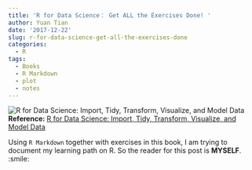 ```yaml
---
title: 'R for Data Science： Get ALL the Exercises Done! '
author: Yuan Tian
date: '2017-12-22'
slug: r-for-data-science-get-all-the-exercises-done
categories:
  - R
tags:
  - Books
  - R Markdown
  - plot
  - notes
---
```


 ![R for Data Science: Import, Tidy, Transform, Visualize, and Model Data](/img/rfordatascience.png)
**Reference:** [R for Data Science: Import, Tidy, Transform, Visualize, and Model Data](https://www.amazon.com/Data-Science-Transform-Visualize-Model/dp/1491910399)

Using `R Markdown` together with exercises in this book, I am trying to document my learning path on R. So the reader for this post is **MYSELF**. :smile: 